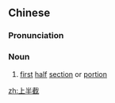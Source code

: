 ==Chinese==
{{zh-forms|type=21}}

===Pronunciation===
{{zh-pron
|m=shàngbànjié
|c=soeng6 bun3 zit6
|cat=n
}}

===Noun===
{{zh-noun}}

# [[first]] [[half]] [[section]] or [[portion]]

[[zh:上半截]]